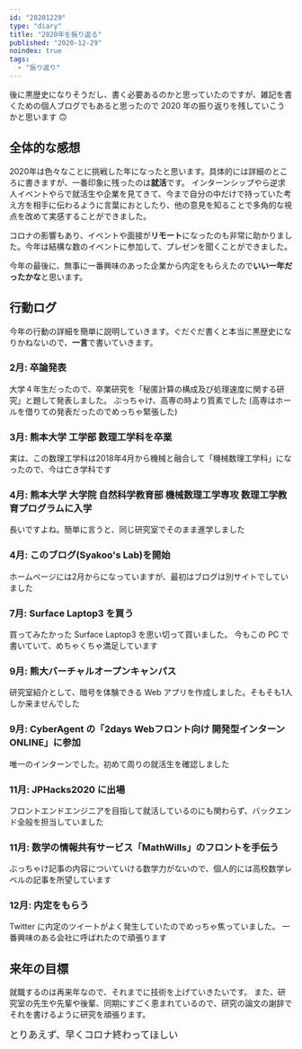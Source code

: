 ```yaml
---
id: "20201229"
type: "diary"
title: "2020年を振り返る"
published: "2020-12-29"
noindex: true
tags:
  - "振り返り"
---
```


後に黒歴史になりそうだし、書く必要あるのかと思っていたのですが、雑記を書くための個人ブログでもあると思ったので 2020 年の振り返りを残していこうかと思います 🙃

## 全体的な感想

2020年は色々なことに挑戦した年になったと思います。具体的には詳細のところに書きますが、一番印象に残ったのは**就活**です。
インターンシップやら逆求人イベントやらで就活生や企業を見てきて、今まで自分の中だけで持っていた考え方を相手に伝わるように言葉におとしたり、他の意見を知ることで多角的な視点を改めて実感することができました。

コロナの影響もあり、イベントや面接が**リモート**になったのも非常に助かりました。今年は結構な数のイベントに参加して、プレゼンを聞くことができました。

今年の最後に、無事に一番興味のあった企業から内定をもらえたので**いい一年だったかな**と思います。

## 行動ログ

今年の行動の詳細を簡単に説明していきます。ぐだぐだ書くと本当に黒歴史になりかねないので、**一言**で書いていきます。

### 2月: 卒論発表

大学４年生だったので、卒業研究を「秘匿計算の構成及び処理速度に関する研究」と題して発表しました。
ぶっちゃけ、高専の時より質素でした (高専はホールを借りての発表だったのでめっちゃ緊張した)

### 3月: 熊本大学 工学部 数理工学科を卒業

実は、この数理工学科は2018年4月から機械と融合して「機械数理工学科」になったので、今は亡き学科です

### 4月: 熊本大学 大学院 自然科学教育部 機械数理工学専攻 数理工学教育プログラムに入学

長いですよね。簡単に言うと、同じ研究室でそのまま進学しました

### 4月: このブログ(Syakoo's Lab)を開始

ホームページには2月からになっていますが、最初はブログは別サイトでしていました

### 7月: Surface Laptop3 を買う

買ってみたかった Surface Laptop3 を思い切って買いました。
今もこの PC で書いていて、めちゃくちゃ満足しています

### 9月: 熊大バーチャルオープンキャンパス

研究室紹介として、暗号を体験できる Web アプリを作成しました。そもそも1人しか来ませんでした

### 9月: CyberAgent の「2days Webフロント向け 開発型インターン ONLINE」に参加

唯一のインターンでした。初めて周りの就活生を確認しました

### 11月: JPHacks2020 に出場

フロントエンドエンジニアを目指して就活しているのにも関わらず、バックエンド全般を担当していました

### 11月: 数学の情報共有サービス「MathWills」のフロントを手伝う

ぶっちゃけ記事の内容についていける数学力がないので、個人的には高校数学レベルの記事を所望しています

### 12月: 内定をもらう

Twitter に内定のツイートがよく発生していたのでめっちゃ焦っていました。
一番興味のある会社に呼ばれたので頑張ります

## 来年の目標

就職するのは再来年なので、それまでに技術を上げていきたいです。
また、研究室の先生や先輩や後輩、同期にすごく恵まれているので、研究の論文の謝辞でそれを書けるように研究を頑張ります。

<Big>とりあえず、早くコロナ終わってほしい</Big>
